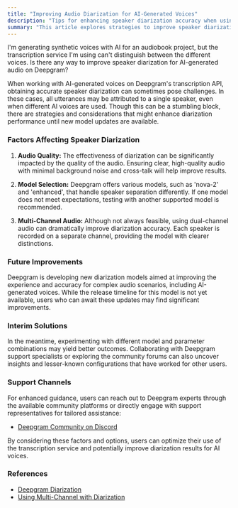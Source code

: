 ```yaml
---
title: "Improving Audio Diarization for AI-Generated Voices"
description: "Tips for enhancing speaker diarization accuracy when using Deepgram's speech-to-text API with AI-generated voices."
summary: "This article explores strategies to improve speaker diarization performance on Deepgram's transcription API when working with AI-generated voices. It covers factors affecting diarization accuracy and provides guidance on optimising audio quality, model selection, and handling multi-channel audio."
---
```


<CommunityQuestion>I'm generating synthetic voices with AI for an audiobook project, but the transcription service I'm using can't distinguish between the different voices. Is there any way to improve speaker diarization for AI-generated audio on Deepgram?</CommunityQuestion>

When working with AI-generated voices on Deepgram's transcription API, obtaining accurate speaker diarization can sometimes pose challenges. In these cases, all utterances may be attributed to a single speaker, even when different AI voices are used. Though this can be a stumbling block, there are strategies and considerations that might enhance diarization performance until new model updates are available.

### Factors Affecting Speaker Diarization

1. **Audio Quality:** The effectiveness of diarization can be significantly impacted by the quality of the audio. Ensuring clear, high-quality audio with minimal background noise and cross-talk will help improve results.

2. **Model Selection:** Deepgram offers various models, such as 'nova-2' and 'enhanced', that handle speaker separation differently. If one model does not meet expectations, testing with another supported model is recommended.

3. **Multi-Channel Audio:** Although not always feasible, using dual-channel audio can dramatically improve diarization accuracy. Each speaker is recorded on a separate channel, providing the model with clearer distinctions.

### Future Improvements

Deepgram is developing new diarization models aimed at improving the experience and accuracy for complex audio scenarios, including AI-generated voices. While the release timeline for this model is not yet available, users who can await these updates may find significant improvements.

### Interim Solutions

In the meantime, experimenting with different model and parameter combinations may yield better outcomes. Collaborating with Deepgram support specialists or exploring the community forums can also uncover insights and lesser-known configurations that have worked for other users.

### Support Channels

For enhanced guidance, users can reach out to Deepgram experts through the available community platforms or directly engage with support representatives for tailored assistance:
- [Deepgram Community on Discord](https://discord.gg/deepgram)

By considering these factors and options, users can optimize their use of the transcription service and potentially improve diarization results for AI voices.

### References

- [Deepgram Diarization](https://developers.deepgram.com/docs/diarization)
- [Using Multi-Channel with Diarization](https://developers.deepgram.com/docs/multichannel-vs-diarization)
